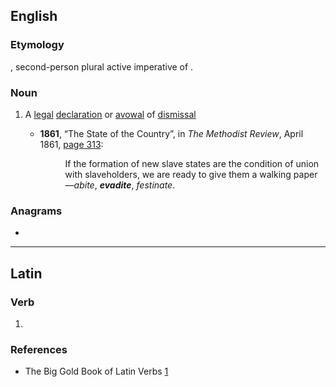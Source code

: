 ==English==

===Etymology===
{{bor|en|la|ēvādite}}, second-person plural active imperative of {{m|la|ēvādō||pass over, flee}}.

===Noun===
{{en-noun|?}}

# {{lb|en|legal}} A [[legal]] [[declaration]] or [[avowal]] of [[dismissal]]
#* '''1861''', “The State of the Country”, in ''The Methodist Review'', April 1861, [http://books.google.com/books?id=KIxJAAAAMAAJ&pg=PA313&dq=evadite page 313]:
#*: If the formation of new slave states are the condition of union with slaveholders, we are ready to give them a walking paper—''abite'', '''''evadite''''', ''festinate''.

===Anagrams===
* {{anagrams|en|deviate}}

----

==Latin==

===Verb===
{{la-verb-form|ēvādite}}

# {{inflection of|ēvādō||2|p|actv|impr|lang=la}}

===References===
* The Big Gold Book of Latin Verbs [http://books.google.com/books?id=qowUAQAAIAAJ&q=evadite&dq=evadite&lr=]